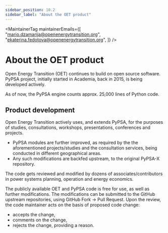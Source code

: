 ```yaml
---
sidebar_position: 10.2
sidebar_label: "About the OET product"
---
```



<MaintainerTag
  maintainerEmails={[
    "mario.dzamarija@openenergytransition.org",
    "ekaterina.fedotova@openenergytransition.org",
  ]}
/>

# About the OET product

<ControlledDocBanner />

Open Energy Transition (OET) continues to build on open source software. PyPSA project, initially started in Academia, back in 2015, is being developed actively.

As of now, the PyPSA engine counts approx. 25,000 lines of Python code.

## Product development

Open Energy Transition actively uses, and extends PyPSA, for the purposes of studies, consultations, workshops, presentations, conferences and projects.

- PyPSA modules are further improved, as required by the the aforementioned projects/studies and the consultation services, being conducted in different geographical areas.
- Any such modifications are backfed upstream, to the original PyPSA-X repository.

The code gets reviewed and modified by dozens of associates/contributors in power systems planning, operation and energy economics.

The publicly available OET and PyPSA code is free for use, as well as further modifications. The modifications can be submitted to the GitHub upstream repositories, using GitHub Fork -> Pull Request. Upon the review, the code maintainer acts on the basis of proposed code change:

- accepts the change,
- comments on the change,
- rejects the change, providing a reason.
